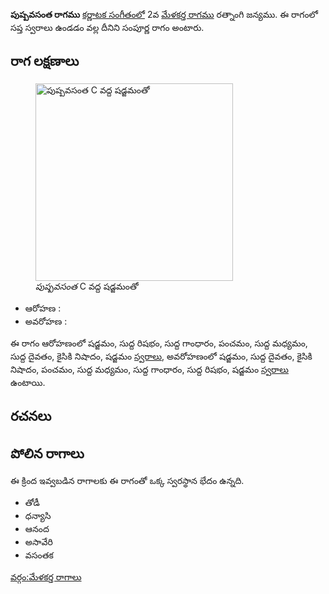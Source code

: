 {{Infobox ragam
	| name          	= పుష్పవసంత
	| synonym	    	= 
	| mela          	= 
	| chakra        	= 
	| janaka        	= 
	| type          	= సంపూర్ణ
	| arohanam      	= {{svaraC|S|R1|G1|P|M1|D1|N2|S'}} 
	| avarohanam    	= {{svaraC|S'|D1|N2|P|M1|G1|R1|S}}
	| jeeva         	=
	| chhaya        	=
	| nyasa         	=
	| vishesha      	= 
	| equivalent  		= 
}}
{{కర్ణాటక సంగీత రాగాలు}}
'''పుష్పవసంత రాగము''' [[కర్ణాటక సంగీతం]]లో 2వ [[మేళకర్త రాగము]] రత్నాంగి జన్యము.  ఈ రాగంలో సప్త స్వరాలు ఉండడం వల్ల దీనిని సంపూర్ణ రాగం అంటారు.


==రాగ లక్షణాలు==
[[Image:puspavasanta_kb2wiki.png|thumb|right|316px|''పుష్పవసంత'' C వద్ద షడ్జమంతో]]

* ఆరోహణ : {{svaraC|S|R1|G1|P|M1|D1|N2|S'}} 
* అవరోహణ : {{svaraC|S'|D1|N2|P|M1|G1|R1|S}}

ఈ రాగం ఆరోహణంలో షడ్జమం, సుద్ద  రిషభం, సుద్ద  గాంధారం, పంచమం, సుద్ద మధ్యమం, సుద్ద దైవతం, కైసికి నిషాదం, షడ్జమం [[స్వరాలు]], అవరోహణంలో షడ్జమం, సుద్ద దైవతం, కైసికి నిషాదం, పంచమం, సుద్ద మధ్యమం, సుద్ద  గాంధారం, సుద్ద  రిషభం, షడ్జమం [[స్వరాలు]] ఉంటాయి.

==రచనలు==



==పోలిన రాగాలు==
ఈ క్రింద ఇవ్వబడిన రాగాలకు ఈ రాగంతో ఒక్క స్వరస్థాన భేదం ఉన్నది.
* తోడీ
* ధన్యాసి
* ఆనంద
*  అసావేరి
* వసంతక



[[వర్గం:మేళకర్త రాగాలు]]